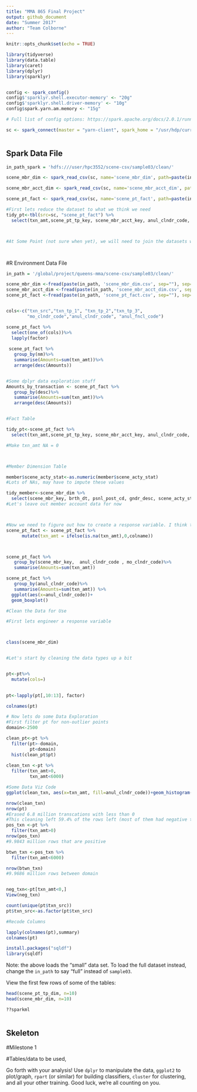 ```yaml
---
title: "MMA 865 Final Project"
output: github_document
date: "Summer 2017"
author: "Team Colborne"
---
```


```r
knitr::opts_chunk$set(echo = TRUE)
```


```r
library(tidyverse)
library(data.table)
library(caret)
library(dplyr)
library(sparklyr)


config <- spark_config() 
config$'sparklyr.shell.executor-memory' <- "20g" 
config$'sparklyr.shell.driver-memory' <- "10g" 
config$spark.yarn.am.memory <- "15g"

# Full list of config options: https://spark.apache.org/docs/2.0.1/running-on-yarn.html

sc <- spark_connect(master = "yarn-client", spark_home = "/usr/hdp/current/spark2-client/", config=config)



```



## Spark Data File

```r


in_path_spark = 'hdfs:///user/hpc3552/scene-csv/sample03/clean/'

scene_mbr_dim <- spark_read_csv(sc, name='scene_mbr_dim', path=paste(in_path_spark, 'scene_mbr_dim.csv', sep=""), header = TRUE, delimiter = ",")

scene_mbr_acct_dim <- spark_read_csv(sc, name='scene_mbr_acct_dim', path=paste(in_path_spark, 'scene_mbr_acct_dim.csv', sep=""), header = TRUE, delimiter = ",")

scene_pt_fact <- spark_read_csv(sc, name='scene_pt_fact', path=paste(in_path_spark, 'scene_pt_fact.csv', sep=""), header = TRUE, delimiter = ",")

#First lets reduce the dataset to what we think we need
tidy_pt<-tbl(src=sc, "scene_pt_fact") %>%
  select(txn_amt,scene_pt_tp_key, scene_mbr_acct_key, anul_clndr_code, mo_clndr_code)



#At Some Point (not sure when yet), we will need to join the datasets with the member dim tables




```





#R Environment Data File
```r
in_path = '/global/project/queens-mma/scene-csv/sample03/clean/'

scene_mbr_dim <-fread(paste(in_path, 'scene_mbr_dim.csv', sep=""), sep=",")
scene_mbr_acct_dim <-fread(paste(in_path, 'scene_mbr_acct_dim.csv', sep=""), sep=",")
scene_pt_fact <-fread(paste(in_path, 'scene_pt_fact.csv', sep=""), sep=",")


cols<-c("txn_src","txn_tp_1", "txn_tp_2","txn_tp_3",
        "mo_clndr_code","anul_clndr_code", "anul_fncl_code")

scene_pt_fact %>%
  select(one_of(cols))%>%
  lapply(factor)
 
 scene_pt_fact %>%
   group_by(nm)%>%
   summarise(Amounts=sum(txn_amt))%>%
   arrange(desc(Amounts))


#Some dplyr data exploration stuff
Amounts_by_transaction <- scene_pt_fact %>%
   group_by(desc)%>%
   summarise(Amounts=sum(txn_amt))%>%
   arrange(desc(Amounts))


#Fact Table

tidy_pt<-scene_pt_fact %>%
  select(txn_amt,scene_pt_tp_key, scene_mbr_acct_key, anul_clndr_code, mo_clndr_code)

#Make txn_amt NA = 0



#Member Dimension Table

member$scene_acty_stat<-as.numeric(member$scene_acty_stat)
#Lots of NAs, may have to impute these values

tidy_member<-scene_mbr_dim %>%
  select(scene_mbr_key, brth_dt, psnl_post_cd, gndr_desc, scene_acty_stat)
#Let's leave out member account data for now



#Now we need to figure out how to create a response variable. I think the best approach is to create 24 variables...one for each of the preceding 24 months spend for a given customer and use those lagged variables to account for the time-series portion of the problem
scene_pt_fact <- scene_pt_fact %>%
      mutate(txn_amt = ifelse(is.na(txn_amt),0,colname))



scene_pt_fact %>%
   group_by(scene_mbr_key,  anul_clndr_code , mo_clndr_code)%>%
   summarise(Amounts=sum(txn_amt))

scene_pt_fact %>%
   group_by(anul_clndr_code)%>%
   summarise(Amounts=sum(txn_amt)) %>%
  ggplot(aes(x=anul_clndr_code))+
  geom_boxplot()


```



```r



#Clean the Data for Use

#First lets engineer a response variable



class(scene_mbr_dim)


#Let's start by cleaning the data types up a bit


pt<-pt%>%
  mutate(cols=)
  

pt<-lapply(pt[,10:13], factor)

colnames(pt)

# Now lets do some Data Exploration
#First filter pt for non-outlier points
domain<-2500

clean_pt<-pt %>%
  filter(pt>-domain,
         pt<domain)
  hist(clean_pt$pt)
  
clean_txn <-pt %>%
  filter(txn_amt>0,
         txn_amt<6000)

#Some Data Viz Code
ggplot(clean_txn, aes(x=txn_amt, fill=anul_clndr_code))+geom_histogram(bins=30)

nrow(clean_txn)
nrow(pt)
#Erased 6.8 million transcations with less than 0
#This cleaning left 59.4% of the rows left (most of them had negative transactions)
pos_txn <-pt %>%
  filter(txn_amt>0)
nrow(pos_txn)
#9.9843 million rows that are positive

btwn_txn <-pos_txn %>%
  filter(txn_amt<6000)

nrow(btwn_txn)
#9.9686 million rows between domain


neg_txn<-pt[txn_amt<0,]
View(neg_txn)

count(unique(pt$txn_src))
pt$txn_src<-as.factor(pt$txn_src)

#Recode Columns

lapply(colnames(pt),summary)
colnames(pt)

install.packages("sqldf")
library(sqldf)

```

Note: the above loads the "small" data set. To load the full dataset instead, change the `in_path` to say "full" instead of `sample03`.

View the first few rows of some of the tables:

```r
head(scene_pt_tp_dim, n=10)
head(scene_mbr_dim, n=10)
```

```r

??sparkml



```


## Skeleton

#Milestone 1

#Tables/data to be used, 

Go forth with your analysis! Use `dplyr` to manipulate the data, `ggplot2` to plot/graph, `rpart` (or similar) for building classifiers, `cluster` for clustering, and all your other training. Good luck, we're all counting on you.